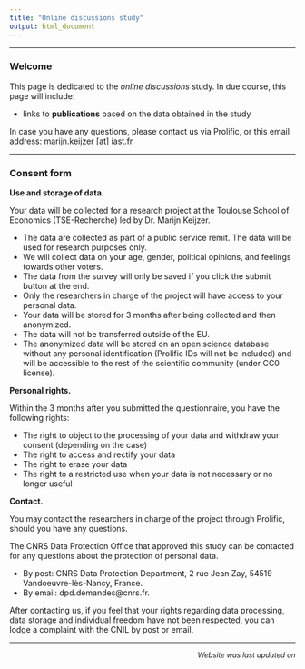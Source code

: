 ```yaml
---
title: "Online discussions study"
output: html_document
---
```


---

### Welcome

This page is dedicated to the *online discussions* study. 
In due course, this page will include:

* links to **publications** based on the data obtained in the study

In case you have any questions, please contact us via Prolific, or this email 
address: 
marijn.keijzer [at] iast.fr

---

<!--

### Donation amount

TBA

---

### Proof of payment

TBA

---

### Publications

TBA

---

-->

### Consent form {#consent}

**Use and storage of data.**

Your data will be collected for a research project at the Toulouse School of Economics (TSE-Recherche) led by Dr. Marijn Keijzer.

- The data are collected as part of a public service remit. The data will be used for research purposes only.
- We will collect data on your age, gender, political opinions, and feelings towards other voters.
- The data from the survey will only be saved if you click the submit button at the end.
- Only the researchers in charge of the project will have access to your personal data.
- Your data will be stored for 3 months after being collected and then anonymized.
- The data will not be transferred outside of the EU.
- The anonymized data will be stored on an open science database without any personal identification (Prolific IDs will not be included) and will be accessible to the rest of the scientific community (under CC0 license).

**Personal rights.**

Within the 3 months after you submitted the questionnaire, you have the following rights:

- The right to object to the processing of your data and withdraw your consent (depending on the case)
- The right to access and rectify your data
- The right to erase your data
- The right to a restricted use when your data is not necessary or no longer useful

**Contact.**

You may contact the researchers in charge of the project through Prolific, should you have any questions.

The CNRS Data Protection Office that approved this study can be contacted for any questions about the protection of personal data.

- By post: CNRS Data Protection Department, 2 rue Jean Zay, 54519 Vandoeuvre-lès-Nancy, France.
- By email: dpd.demandes@cnrs.fr.

After contacting us, if you feel that your rights regarding data processing, data storage and individual freedom have not been respected, you can lodge a complaint with the CNIL by post or email.

---

<p align="right" style="font-size:0.9em"><i>Website was last updated on <span id='date'></span></i></p>

<script>
$(function() {
  $('.main-container').after($('.footer'));
})

function myFunction() {
  var x = document.lastModified;
  document.getElementById("date").innerHTML = new Date(document.lastModified).toISOString().substr(0, 10);
}

myFunction()
</script>